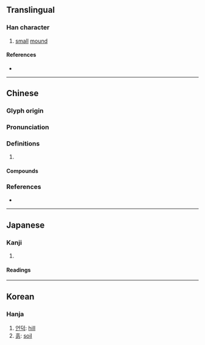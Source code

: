 {{also|𪣻}}
{{character info/new}}
==Translingual==

===Han character===
{{Han char|rn=32|rad=土|as=11|sn=14|four=45144|canj=GLLV|ids=⿰土婁}}

# [[small]] [[mound]]

====References====
* {{Han ref|kx=0237.110|dkj=05403|dj=0475.180|hdz=10480.040|uh=587F|ud=22655|bh=E15C|bd=57692}}

----

==Chinese==
{{zh-forms|s=𪣻}}

===Glyph origin===
{{Han etym}}

===Pronunciation===
{{zh-pron
|m=lǒu
|c=lau5,lau4
|mc=y
|oc=y
|cat=
}}

===Definitions===
{{zh-hanzi}}

# {{rfdef|zh}}

====Compounds====
{{zh-der|培塿}}

===References===
* {{R:yue:mfccd}}

----

==Japanese==

===Kanji===
{{ja-kanji|grade=|rs=土11}}

# {{defn|lang=ja|sort=土11}}

====Readings====
{{ja-readings|goon=[[る]] (ru)|kanon=[[ろう]] (rō)|kun=[[つち]] (tsuchi), [[つか]] (tsuka)}}

----

==Korean==

===Hanja===
{{ko-hanja|hangeul=[[루]]>[[누]]|eumhun=|rv=ru>nu|mr=ru>nu|y=lwu>nwu}}

# [[언덕]]: [[hill]]
# [[흙]]: [[soil]]